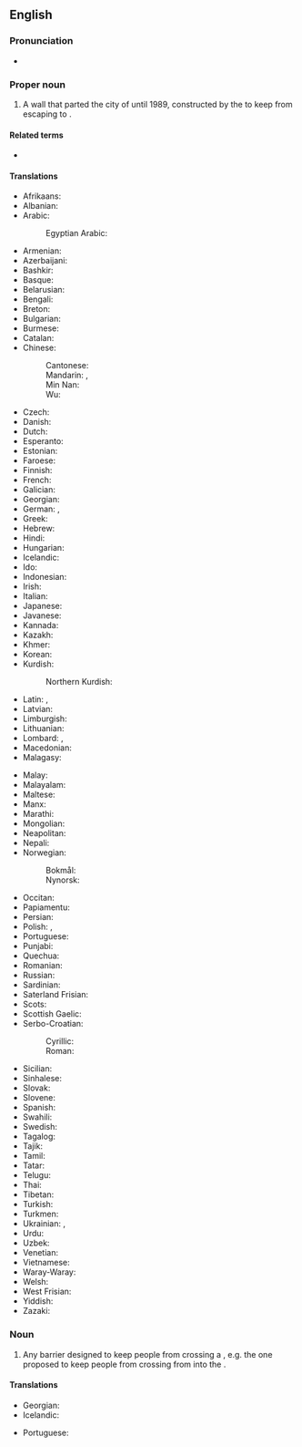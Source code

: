 ==English==
{{commonscat}}
{{wikipedia}}
{{wikiquote}}

===Pronunciation===
* {{audio|en|Berlin Wall US.ogg|Audio (US)}}

===Proper noun===
{{en-proper noun|head=the [[Berlin]] [[wall|Wall]]}}

# {{lb|en|history}} A wall that parted the city of {{l|en|Berlin}} until 1989, constructed by the {{l|en|German Democratic Republic}} to keep {{l|en|East German|East Germans}} from escaping to {{l|en|West Berlin}}.

====Related terms====
* {{l|en|fall of the wall}}

====Translations====
{{trans-top|wall that parted Berlin}}
* Afrikaans: {{t|af|Berlynse Muur}}
* Albanian: {{t|sq|Muri i Berlinit|m}}
* Arabic: {{t|ar|جِدَار بَرْلِين|m}}
*: Egyptian Arabic: {{t|arz|سور برلين|m}}
* Armenian: {{t+|hy|Բեռլինի պատ}}
* Azerbaijani: {{t|az|Berlin divarı}}
* Bashkir: {{t|ba|Берлин стенаһы}}
* Basque: {{t|eu|Berlingo harresia}}
* Belarusian: {{t|be|Берлі́нская сцяна́|f}}
* Bengali: {{t|bn|বার্লিন প্রাচীর}}
* Breton: {{t|br|Moger Berlin|m}}
* Bulgarian: {{t|bg|Берлинска стена|f}}
* Burmese: {{t|my|ဘာလင် တံတိုင်း}}
* Catalan: {{t|ca|mur de Berlín|m}}
* Chinese:
*: Cantonese: {{t|yue|柏林圍牆|tr=paak3 lam4 wai4 coeng4}}
*: Mandarin: {{t+|cmn|柏林圍牆}}, {{t+|cmn|柏林围墙|tr=Bólín Wéiqiáng}}
*: Min Nan: {{t|nan|Berlin Chhiûⁿ-ûi}}
*: Wu: {{t|wuu|柏林墙}}
* Czech: {{t|cs|Berlínská zeď|f}}
* Danish: {{t|da|Berlinmuren|c}}
* Dutch: {{t|nl|Berlijnse Muur|m}}
* Esperanto: {{t|eo|Berlina muro}}
* Estonian: {{t|et|Berliini müür}}
* Faroese: {{t|fo|Berlinmúrurin|m}}
* Finnish: {{t|fi|[[Berliinin]] [[muuri]]}}
* French: {{t|fr|mur de Berlin|m}}
* Galician: {{t|gl|muro de Berlín|m}}
* Georgian: {{t|ka|ბერლინის კედელი}}
* German: {{t+|de|Berliner Mauer|f}}, {{l|de|antifaschistischer Schutzwall}}
* Greek: {{t|el|Τείχος του Βερολίνου|n}}
* Hebrew: {{t|he|חוֹמַת בֶּרְלִין|f|tr=khomát Berlín}}
* Hindi: {{t|hi|बर्लिन की दीवार|f}}
* Hungarian: {{t|hu|berlini fal}}
* Icelandic: {{t|is|Berlínarmúrinn|m}}
* Ido: {{t|io|Murego di Berlin}}
* Indonesian: {{t|id|Tembok Berlin}}
* Irish: {{t|ga|Balla Bheirlín|m}}
* Italian: {{t|it|Muro di Berlino|m}}
* Japanese: {{t|ja|ベルリンの壁|tr=ベルリンのかべ, Berurin no Kabe}}
* Javanese: {{t|jv|témbok Berlin}}
* Kannada: {{t|kn|ಬರ್ಲಿನ್ ಗೋಡೆ}}
* Kazakh: {{t|kk|Берлин қабырғасы}}
* Khmer: {{t|km|ជញ្ជាំង ប៊ែរឡាំង}}
* Korean: {{t|ko|^베를린 장벽}}
* Kurdish:
*: Northern Kurdish: {{t+|kmr|hêta Berlînê}}
* Latin: {{t|la|mūrus Berolīnēnsis|m}}, {{t|la|vallum Berolīnēnse|n}}
* Latvian: {{t|lv|Berlīnes mūris|m}}
* Limburgish: {{t|li|Moeër}}
* Lithuanian: {{t|lt|Berlyno siena|f}}
* Lombard: {{qualifier|modern orthography}} {{t|lmo|mür de Berlin|m}}, {{qualifier|classical orthography}} {{t|lmo|mur de Berlin|m}}
* Macedonian: {{t|mk|Берлински ѕид|m}}
* Malagasy: {{t|mg|rindrin'i Berlin}}
{{trans-mid}}
* Malay: {{t|ms|Tembok Berlin}}
* Malayalam: {{t|ml|ബെർലിൻ മതിൽ}}
* Maltese: {{t|mt|ħajt ta’ Berlin|m}}
* Manx: {{t|gv|Boalley Verleen}}
* Marathi: {{t|mr|बर्लिनची भिंत}}
* Mongolian: {{t|mn|Берлиний хана}}
* Neapolitan: {{t|nap|muro 'e Berlino|m}}
* Nepali: {{t|ne|बर्लिन पर्खाल}}
* Norwegian:
*: Bokmål: {{t|nb|Berlinmuren|m}}
*: Nynorsk: {{t|nn|Berlinmuren|m}}
* Occitan: {{t|oc|mur de Berlin|m}}
* Papiamentu: {{t|pap|Muraya di Berlin}}
* Persian: {{t|fa|دیوار برلین|tr=divâr berlin}}
* Polish: {{t|pl|Mur Berliński|m}}, {{t|pl|mur berliński|m}}
* Portuguese: {{t|pt|Muro de Berlim|m}}
* Punjabi: {{t|pa|ਬਰਲਿਨ ਦੀ ਕੰਧ}}
* Quechua: {{t|qu|Berlin pirqa}}
* Romanian: {{t|ro|Zidul Berlinului|m}}
* Russian: {{t+|ru|Берли́нская стена́|f}}
* Sardinian: {{t|sc|muru de Berilinu|m}}
* Saterland Frisian: {{t|stq|Berliner Muure}}
* Scots: {{t|sco|Berlin Waw}}
* Scottish Gaelic: {{t|gd|Balla Bherlin|m}}
* Serbo-Croatian:
*: Cyrillic: {{t|sh|Бѐрлӣнскӣ зи̑д|m}}
*: Roman: {{t|sh|Bèrlīnskī zȋd|m}}
* Sicilian: {{t|scn|muru di Birlinu|m}}
* Sinhalese: {{t|si|බර්ලින් තාප්පය}}
* Slovak: {{t|sk|Berlínsky múr|m}}
* Slovene: {{t|sl|Berlinski zid|m}}
* Spanish: {{t|es|muro de Berlín|m}}
* Swahili: {{t|sw|ukuta wa Berlin}}
* Swedish: {{t|sv|Berlinmuren|c}}
* Tagalog: {{t|tl|Pader ng Berlin}}
* Tajik: {{t|tg|девори Берлин}}
* Tamil: {{t|ta|பெர்லின் சுவர்}}
* Tatar: {{t|tt|Берлин дивары}}
* Telugu: {{t|te|బెర్లిన్ గోడ}}
* Thai: {{t|th|กำแพงเบอร์ลิน|tr=gam-peeng bəə-lin}}
* Tibetan: {{t|bo|པེར་ལིན་ལྕགས}}
* Turkish: {{t|tr|Berlin Duvarı}}
* Turkmen: {{t|tk|Berlin diwarı}}
* Ukrainian: {{t|uk|Берлі́нська стіна́|f|}}, {{t|uk|Берлі́нський мур|m}}
* Urdu: {{t|ur|دیوار برلن|f|tr=dīvār barlin}}
* Uzbek: {{t|uz|Berlin divari}}
* Venetian: {{t|vec|muro de Berlin|m}}
* Vietnamese: {{t|vi|Bức tường Berlin}}
* Waray-Waray: {{t|war|Bungbong han Berlin}}
* Welsh: {{t|cy|Mur Berlin|m}}
* West Frisian: {{t|fy|Berlynske Muorre|c}}
* Yiddish: {{t|yi|בערלינער וואַנט|f}}
* Zazaki: {{t|zza|Dêsê Berlini}}
{{trans-bottom}}

===Noun===
{{en-noun|head=[[Berlin]] [[wall|Wall]]}}

# {{lb|en|politics}} Any barrier designed to keep people from crossing a {{l|en|border}}, e.g. the one proposed to keep people from crossing from {{l|en|Mexico}} into the {{l|en|United States}}.

====Translations====
{{trans-top|barrier designed to keep people from crossing a border}}
* Georgian: {{t|ka|ბერლინის კედელი}}
* Icelandic: {{t|is|Berlínarmúrinn|m}}
{{trans-mid}}
* Portuguese: {{t|pt|muro de Berlim|m}}
{{trans-bottom}}

{{topics|en|Germany}}
